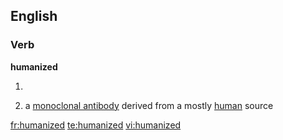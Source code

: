 ==English==

===Verb===
'''humanized'''

# {{present participle of|[[humanize]]}}
# {{pharmacology}} a [[monoclonal antibody]] derived from a mostly [[human]] source

[[fr:humanized]]
[[te:humanized]]
[[vi:humanized]]